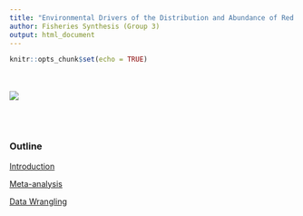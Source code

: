 ```yaml
---
title: "Environmental Drivers of the Distribution and Abundance of Red Snapper in the Gulf of Mexico"
author: Fisheries Synthesis (Group 3)
output: html_document
---
```


```r
knitr::opts_chunk$set(echo = TRUE)
```
<br></br>
![](test_fish.JPG)

<br></br>

### Outline
[Introduction](https://nceas.github.io/oss-fishteam/Presentation/Introduction_slides.html)

[Meta-analysis](https://nceas.github.io/oss-fishteam/Meta-analysis/Meta-analysis_frequency.html)

[Data Wrangling](https://nceas.github.io/oss-fishteam/R_code/Wrangle_Markdown.html)
